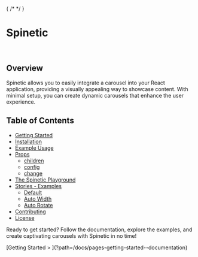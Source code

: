 

{ /*
<GoToTheTop />
*/ }


<Meta title="Pages/Overview" />

# Spinetic
<br />

## Overview

Spinetic allows you to easily integrate a carousel into your React application, providing a visually appealing way to showcase content. With minimal setup, you can create dynamic carousels that enhance the user experience.

## Table of Contents

- [Getting Started](?path=/docs/pages-getting-started--documentation)
- [Installation](?path=/docs/pages-getting-started--documentation#installation)
- [Example Usage](?path=/docs/pages-getting-started--documentation#example-usage)
- [Props](?path=/docs/pages-props--documentation)
  - [children](?path=/docs/pages-props--documentation#children-reactnode-or-reactnode)
  - [config](?path=/docs/pages-props--documentation#config-typesconfigoptional)
  - [change](?path=/docs/pages-props--documentation#change-function)
- [The Spinetic Playground](?path=/docs/pages-playground--documentation)
- [Stories - Examples](?path=/docs/pages-playground--documentation#stories---examples)
  - [Default](?path=/docs/pages-playground--documentation#default)
  - [Auto Width](?path=/docs/pages-playground--documentation#auto-width)
  - [Auto Rotate](?path=/docs/pages-playground--documentation#auto-rotate)
- [Contributing](#contributing)
- [License](#license)

Ready to get started? Follow the documentation, explore the examples, and create captivating carousels with Spinetic in no time!

<div class="nav-previous-next-idx__only-next">
[Getting Started  > ](?path=/docs/pages-getting-started--documentation)
</div>

<br /><br /><br /><br />